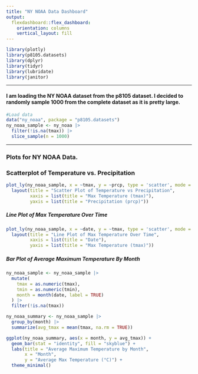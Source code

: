 ```yaml
---
title: "NY NOAA Data Dashboard"
output: 
  flexdashboard::flex_dashboard:
    orientation: columns
    vertical_layout: fill
---
```


```r
library(plotly)
library(p8105.datasets)
library(dplyr)
library(tidyr)
library(lubridate)
library(janitor)
```
-----------------------------------------------------------------------

#### I am loading the NY NOAA dataset from the p8105 dataset. I decided to randomly sample 1000 from the complete dataset as it is pretty large.

```r
#Load data
data("ny_noaa", package = "p8105.datasets")
ny_noaa_sample <- ny_noaa |>
  filter(!is.na(tmax)) |> 
  slice_sample(n = 1000)
```
-----------------------------------------------------------------------

### Plots for NY NOAA Data.

### Scatterplot of Temperature vs. Precipitation

```r
plot_ly(ny_noaa_sample, x = ~tmax, y = ~prcp, type = 'scatter', mode = 'markers') |>
  layout(title = "Scatter Plot of Temperature vs Precipitation",
         xaxis = list(title = "Max Temperature (tmax)"),
         yaxis = list(title = "Precipitation (prcp)"))

```

##### Line Plot of Max Temperature Over Time
```r
plot_ly(ny_noaa_sample, x = ~date, y = ~tmax, type = 'scatter', mode = 'lines') |>
  layout(title = "Line Plot of Max Temperature Over Time",
         xaxis = list(title = "Date"),
         yaxis = list(title = "Max Temperature (tmax)"))
```

##### Bar Plot of Average Maximum Temperature By Month
```r
ny_noaa_sample <- ny_noaa_sample |>
  mutate(
    tmax = as.numeric(tmax),    
    tmin = as.numeric(tmin),    
    month = month(date, label = TRUE) 
  ) |>
  filter(!is.na(tmax))
```

```r
ny_noaa_summary <- ny_noaa_sample |>
  group_by(month) |>
  summarize(avg_tmax = mean(tmax, na.rm = TRUE))
```

```r
ggplot(ny_noaa_summary, aes(x = month, y = avg_tmax)) +
  geom_bar(stat = "identity", fill = "skyblue") +
  labs(title = "Average Maximum Temperature by Month",
       x = "Month",
       y = "Average Max Temperature (°C)") +
  theme_minimal()
```


